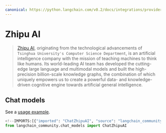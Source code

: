 ```yaml
---
canonical: https://python.langchain.com/v0.2/docs/integrations/providers/zhipuai/
---
```


# Zhipu AI

>[Zhipu AI](https://www.zhipuai.cn/en/aboutus), originating from the technological 
> advancements of `Tsinghua University's Computer Science Department`, 
> is an artificial intelligence company with the mission of teaching machines 
> to think like humans. Its world-leading AI team has developed the cutting-edge 
> large language and multimodal models and built the high-precision billion-scale 
> knowledge graphs, the combination of which uniquely empowers us to create a powerful 
> data- and knowledge-driven cognitive engine towards artificial general intelligence.


## Chat models

See a [usage example](/docs/integrations/chat/zhipuai).

```python
<!--IMPORTS:[{"imported": "ChatZhipuAI", "source": "langchain_community.chat_models", "docs": "https://api.python.langchain.com/en/latest/chat_models/langchain_community.chat_models.zhipuai.ChatZhipuAI.html", "title": "Zhipu AI"}]-->
from langchain_community.chat_models import ChatZhipuAI
```